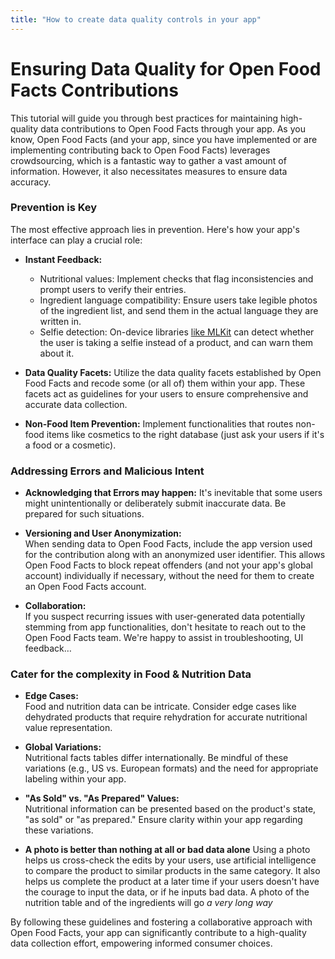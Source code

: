 ```yaml
---
title: "How to create data quality controls in your app"
---
```


# Ensuring Data Quality for Open Food Facts Contributions

This tutorial will guide you through best practices for maintaining high-quality data contributions to Open Food Facts through your app. As you know, Open Food Facts (and your app, since you have implemented or are implementing contributing back to Open Food Facts) leverages crowdsourcing, which is a fantastic way to gather a vast amount of information. However, it also necessitates measures to ensure data accuracy.

### Prevention is Key

The most effective approach lies in prevention. Here's how your app's interface can play a crucial role:

- **Instant Feedback:**
  - Nutritional values: Implement checks that flag inconsistencies and prompt users to verify their entries.
  - Ingredient language compatibility: Ensure users take legible photos of the ingredient list, and send them in the actual language they are written in.
  - Selfie detection: On-device libraries [like MLKit](https://developers.google.com/ml-kit/vision/face-detection/android) can detect whether the user is taking a selfie instead of a product, and can warn them about it.

- **Data Quality Facets:** Utilize the data quality facets established by Open Food Facts and recode some (or all of) them within your app. These facets act as guidelines for your users to ensure comprehensive and accurate data collection.

- **Non-Food Item Prevention:** Implement functionalities that routes non-food items like cosmetics to the right database (just ask your users if it's a food or a cosmetic).

### Addressing Errors and Malicious Intent

- **Acknowledging that Errors may happen:** It's inevitable that some users might unintentionally or deliberately submit inaccurate data. Be prepared for such situations.

- **Versioning and User Anonymization:**\
  When sending data to Open Food Facts, include the app version used for the contribution along with an anonymized user identifier. This allows Open Food Facts to block repeat offenders (and not your app's global account) individually if necessary, without the need for them to create an Open Food Facts account.

- **Collaboration:**\
  If you suspect recurring issues with user-generated data potentially stemming from app functionalities, don't hesitate to reach out to the Open Food Facts team. We're happy to assist in troubleshooting, UI feedback…

### Cater for the complexity in Food & Nutrition Data

- **Edge Cases:**\
  Food and nutrition data can be intricate. Consider edge cases like dehydrated products that require rehydration for accurate nutritional value representation.

- **Global Variations:**\
  Nutritional facts tables differ internationally. Be mindful of these variations (e.g., US vs. European formats) and the need for appropriate labeling within your app.

- **"As Sold" vs. "As Prepared" Values:**\
  Nutritional information can be presented based on the product's state, "as sold" or "as prepared." Ensure clarity within your app regarding these variations.

- **A photo is better than nothing at all or bad data alone**
  Using a photo helps us cross-check the edits by your users, use artificial intelligence to compare the product to similar products in the same category. It also helps us complete the product at a later time if your users doesn't have the courage to input the data, or if he inputs bad data. A photo of the nutrition table and of the ingredients will go _a very long way_

By following these guidelines and fostering a collaborative approach with Open Food Facts, your app can significantly contribute to a high-quality data collection effort, empowering informed consumer choices.
